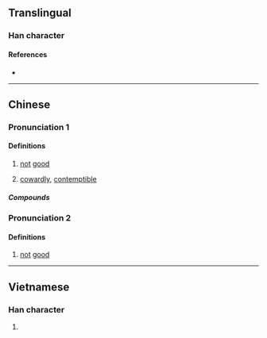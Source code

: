 {{character info/new}}
==Translingual==

===Han character===
{{Han char|rn=39|rad=子|as=07|sn=10|four=10447|canj=MFVND|ids=⿱不好}}

====References====
* {{Han ref|kx=0280.010|dkj=06989|dj=0548.210|hdz=80018.100|uh=5B6C|ud=23404|bh=D165|bd=53605}}

----

==Chinese==
{{zh-forms}}

===Pronunciation 1===
{{zh-pron
|m=nāo
|c=naau6
|mn-t=nao1
|cat=a
}}

====Definitions====
{{zh-hanzi}}

# {{lb|zh|informal|regional}} [[not]] [[good]]
# [[cowardly]], [[contemptible]]

=====Compounds=====
{{zh-der|孬種}}

===Pronunciation 2===
{{zh-pron
|c=bou2
|mn=oāi
|mn-t=mo2
|cat=a
}}

====Definitions====
{{zh-hanzi}}

# {{lb|zh|informal|regional}} [[not]] [[good]]
#: {{zh-x|好 抑是 孬|good or not|MN-T|tr=ho2 a1 si6 '''mo2'''}}

{{attention|zh|needs checking}}

----

==Vietnamese==

===Han character===
{{vi-hantu|[[nao]]|rs=子07}}

# {{defn|lang=vi|sort=子07}}